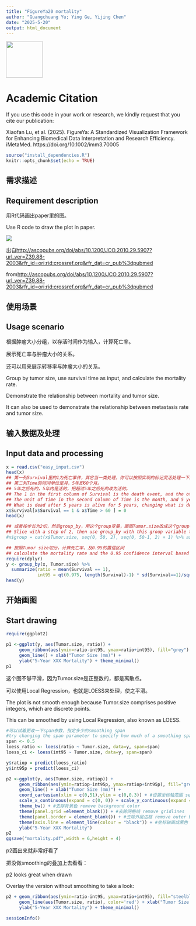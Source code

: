 ```yaml
---
title: "FigureYa20 mortality"
author: "Guangchuang Yu; Ying Ge, Yijing Chen"
date: "2025-5-20"
output: html_document
---
```


[<img src="https://guangchuangyu.github.io/blog_images/biobabble.jpg" width="100px"/>](https://guangchuangyu.github.io/blog_images/biobabble.jpg) 

# Academic Citation
If you use this code in your work or research, we kindly request that you cite our publication:

Xiaofan Lu, et al. (2025). FigureYa: A Standardized Visualization Framework for Enhancing Biomedical Data Interpretation and Research Efficiency. iMetaMed. https://doi.org/10.1002/imm3.70005


```r
source("install_dependencies.R")
knitr::opts_chunk$set(echo = TRUE)
```

## 需求描述
## Requirement description

用R代码画出paper里的图。

Use R code to draw the plot in paper.

![](example.png)

出自<http://ascopubs.org/doi/abs/10.1200/JCO.2010.29.5907?url_ver=Z39.88-2003&rfr_id=ori:rid:crossref.org&rfr_dat=cr_pub%3dpubmed>

from<http://ascopubs.org/doi/abs/10.1200/JCO.2010.29.5907?url_ver=Z39.88-2003&rfr_id=ori:rid:crossref.org&rfr_dat=cr_pub%3dpubmed>

## 使用场景
## Usage scenario

根据肿瘤大小分组，以存活时间作为输入，计算死亡率。

展示死亡率与肿瘤大小的关系。

还可以用来展示转移率与肿瘤大小的关系。

Group by tumor size, use survival time as input, and calculate the mortality rate.

Demonstrate the relationship between mortality and tumor size.

It can also be used to demonstrate the relationship between metastasis rate and tumor size.

## 输入数据及处理
## Input data and processing

```r
x = read.csv("easy_input.csv")
head(x)
## 第一列Survival里的1为死亡事件，其它当一类处理，你可以按照实现的标记灵活处理一下。
## 第二列Time的时间单位是月，5年即60个月。
## 5年之后死的，5年内是活的，把超过5年之后死的改为活的。
## The 1 in the first column of Survival is the death event, and the others are handled as a class, so you can be flexible according to the implementation of the markup.
## The unit of time in the second column of Time is the month, and 5 years is 60 months.
## What is dead after 5 years is alive for 5 years, changing what is dead after more than 5 years to alive.
x$Survival[x$Survival == 1 & x$Time > 60 ] = 0
head(x)

## 或者按步长为2切，然后group_by，用这个group变量，画图Tumor.size改成这个group，就可以是按照2mm来算了，要多少mm算一组都可以。
## Slice with a step of 2, then use group_by with this group variable to plot. Replace Tumor.size with this group, and it can be calculated based on 2mm. You can set any mm as a group.
#x$group = cut(x$Tumor.size, seq(0, 50, 2), seq(0, 50-1, 2) + 1) %>% as.character %>% as.numeric

## 按照Tumor size切分，计算死亡率，及0.95的置信区间
## calculate the mortality rate and the 0.95 confidence interval based on tumor size.
require(dplyr)
y <- group_by(x, Tumor.size) %>%
  summarize(ratio = mean(Survival == 1),
            int95 = qt(0.975, length(Survival)-1) * sd(Survival==1)/sqrt(length(Survival))) 
head(y)
```

## 开始画图
## Start drawing

```r
require(ggplot2)

p1 <-ggplot(y, aes(Tumor.size, ratio)) +
     geom_ribbon(aes(ymin=ratio-int95, ymax=ratio+int95), fill="grey") + 
     geom_line() + xlab("Tumor Size (mm)") +
     ylab("5-Year XXX Mortality") + theme_minimal()
p1
```

这个图不够平滑，因为Tumor.size是正整数的，都是离散点。

可以使用Local Regression，也就是LOESS来处理，使之平滑。

The plot is not smooth enough because Tumor.size comprises positive integers, which are discrete points.

This can be smoothed by using Local Regression, also known as LOESS.

```r
#可以试着更改一下span参数，指定多少的smoothing span
#try changing the span parameter to specify how much of a smoothing span
span <- 0.5
loess_ratio <- loess(ratio ~ Tumor.size, data=y, span=span) 
loess_ci <- loess(int95 ~ Tumor.size, data=y, span=span) 

y$ratiop = predict(loess_ratio)
y$int95p = predict(loess_ci)

p2 <-ggplot(y, aes(Tumor.size, ratiop)) +
     geom_ribbon(aes(ymin=ratiop-int95p, ymax=ratiop+int95p), fill="grey") + 
     geom_line() + xlab("Tumor Size (mm)") +
     coord_cartesian(xlim = c(0,51),ylim = c(0,0.3)) + #设置坐标轴范围 set the axis range
     scale_x_continuous(expand = c(0, 0)) + scale_y_continuous(expand = c(0, 0)) +#让x和y轴都从0开始 let both the x and y axes start at 0
     theme_bw() + #去除背景色 remove background color
     theme(panel.grid =element_blank()) + #去除网格线 remove gridlines
     theme(panel.border = element_blank()) + #去除外层边框 remove outer border
     theme(axis.line = element_line(colour = "black")) + #坐标轴画成黑色 coordinate axes are drawn in black
     ylab("5-Year XXX Mortality")
p2
ggsave("mortality.pdf",width = 6,height = 4)
```

p2画出来就非常好看了

把没做smoothing的叠加上去看看：

p2 looks great when drawn

Overlay the version without smoothing to take a look:

```r
p2 + geom_ribbon(aes(ymin=ratio-int95, ymax=ratio+int95), fill="steelblue", alpha=.3) + 
     geom_line(aes(Tumor.size, ratio), color='red') + xlab("Tumor Size (mm)") +
     ylab("5-Year XXX Mortality") + theme_minimal()
```

```r
sessionInfo()
```
